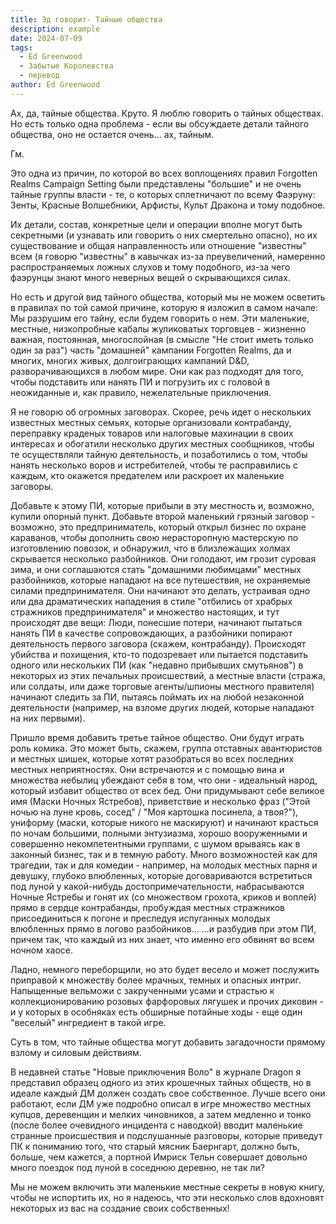 ```yaml
---
title: Эд говорит- Тайные общества
description: example
date: 2024-07-09 
tags:
  - Ed Greenwood
  - Забытые Королевства
  - перевод
author: Ed Greenwood
---
```


Ах, да, тайные общества. Круто. Я люблю говорить о тайных обществах. Но есть только одна проблема - если вы обсуждаете детали тайного общества, оно не остается очень... ах, тайным.

Гм.

Это одна из причин, по которой во всех воплощениях правил Forgotten Realms Campaign Setting были представлены "большие" и не очень тайные группы власти - те, о которых сплетничают по всему Фаэруну: Зенты, Красные Волшебники, Арфисты, Культ Дракона и тому подобное.

Их детали, состав, конкретные цели и операции вполне могут быть секретными (и узнавать или говорить о них смертельно опасно), но их существование и общая направленность или отношение "известны" всем (я говорю "известны" в кавычках из-за преувеличений, намеренно распространяемых ложных слухов и тому подобного, из-за чего фаэрунцы знают много неверных вещей о скрывающихся силах.

Но есть и другой вид тайного общества, который мы не можем осветить в правилах по той самой причине, которую я изложил в самом начале: Мы разрушим его тайну, если будем говорить о нем. Эти маленькие, местные, низкопробные кабалы жуликоватых торговцев - жизненно важная, постоянная, многослойная (в смысле "Не стоит иметь только один за раз") часть "домашней" кампании Forgotten Realms, да и многих, многих живых, долгоиграющих кампаний D&D, разворачивающихся в любом мире. Они как раз подходят для того, чтобы подставить или нанять ПИ и погрузить их с головой в неожиданные и, как правило, нежелательные приключения.

Я не говорю об огромных заговорах. Скорее, речь идет о нескольких известных местных семьях, которые организовали контрабанду, переправку краденых товаров или налоговые махинации в своих интересах и обогатили несколько других местных сообщников, чтобы те осуществляли тайную деятельность, и позаботились о том, чтобы нанять несколько воров и истребителей, чтобы те расправились с каждым, кто окажется предателем или раскроет их маленькие заговоры.

Добавьте к этому ПИ, которые прибыли в эту местность и, возможно, купили опорный пункт. Добавьте второй маленький грязный заговор - возможно, это предприниматель, который открыл бизнес по охране караванов, чтобы дополнить свою нерасторопную мастерскую по изготовлению повозок, и обнаружил, что в близлежащих холмах скрывается несколько разбойников. Они голодают, им грозит суровая зима, и они соглашаются стать "домашними любимцами" местных разбойников, которые нападают на все путешествия, не охраняемые силами предпринимателя. Они начинают это делать, устраивая одно или два драматических нападения в стиле "отбились от храбрых стражников предпринимателя" и множество настоящих, и тут происходят две вещи: Люди, понесшие потери, начинают пытаться нанять ПИ в качестве сопровождающих, а разбойники попирают деятельность первого заговора (скажем, контрабанду). Происходят убийства и похищения, кто-то подозревает или пытается подставить одного или нескольких ПИ (как "недавно прибывших смутьянов") в некоторых из этих печальных происшествий, а местные власти (стража, или солдаты, или даже торговые агенты/шпионы местного правителя) начинают следить за ПИ, пытаясь поймать их на любой незаконной деятельности (например, на взломе других людей, которые нападают на них первыми).

Пришло время добавить третье тайное общество. Они будут играть роль комика. Это может быть, скажем, группа отставных авантюристов и местных шишек, которые хотят разобраться во всех последних местных неприятностях. Они встречаются и с помощью вина и множества небылиц убеждают себя в том, что они - идеальный народ, который избавит общество от всех бед. Они придумывают себе великое имя (Маски Ночных Ястребов), приветствие и несколько фраз ("Этой ночью на луне кровь, сосед" / "Моя картошка посинела, а твоя?"), униформу (маски, которые никого не маскируют) и начинают красться по ночам большими, полными энтузиазма, хорошо вооруженными и совершенно некомпетентными группами, с шумом врываясь как в законный бизнес, так и в темную работу. Много возможностей как для трагедии, так и для комедии - например, на молодых местных парня и девушку, глубоко влюбленных, которые договариваются встретиться под луной у какой-нибудь достопримечательности, набрасываются Ночные Ястребы и гонят их (со множеством грохота, криков и воплей) прямо в сердце контрабанды, пробуждая местных стражников присоединиться к погоне и преследуя испуганных молодых влюбленных прямо в логово разбойников... ...и разбудив при этом ПИ, причем так, что каждый из них знает, что именно его обвинят во всем ночном хаосе.

Ладно, немного переборщили, но это будет весело и может послужить приправой к множеству более мрачных, темных и опасных интриг. Напыщенные вельможи с закрученными усами и страстью к коллекционированию розовых фарфоровых лягушек и прочих диковин - и у которых в особняках есть обширные потайные ходы - еще один "веселый" ингредиент в такой игре.

Суть в том, что тайные общества могут добавить загадочности прямому взлому и силовым действиям.

В недавней статье "Новые приключения Воло" в журнале Dragon я представил образец одного из этих крошечных тайных обществ, но в идеале каждый ДМ должен создать свое собственное. Лучше всего они работают, если ДМ уже подробно описал в игре множество местных купцов, деревенщин и мелких чиновников, а затем медленно и тонко (после более очевидного инцидента с наводкой) вводит маленькие странные происшествия и подслушанные разговоры, которые приведут ПК к пониманию того, что старый мясник Баернгарт, должно быть, больше, чем кажется, а портной Имриск Тельн совершает довольно много поездок под луной в соседнюю деревню, не так ли?

Мы не можем включить эти маленькие местные секреты в новую книгу, чтобы не испортить их, но я надеюсь, что эти несколько слов вдохновят некоторых из вас на создание своих собственных!
